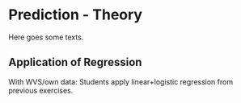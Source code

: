 # Prediction - Theory {#pm-t}
Here goes some texts.

## Application of Regression
With WVS/own data: Students apply linear+logistic regression from previous exercises. 